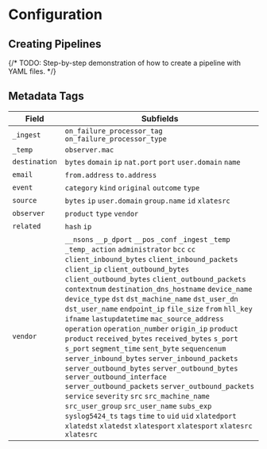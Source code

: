 # Configuration

## Creating Pipelines

{/* TODO: Step-by-step demonstration of how to create a pipeline with YAML files. */}

## Metadata Tags

|Field|Subfields|
|---|---|
|`_ingest`|`on_failure_processor_tag` `on_failure_processor_type`|
|`_temp`|`observer.mac`|
|`destination`|`bytes` `domain` `ip` `nat.port` `port` `user.domain` `name`|
|`email`|`from.address` `to.address`|
|`event`|`category` `kind` `original` `outcome` `type`|
|`source`|`bytes` `ip` `user.domain` `group.name` `id` `xlatesrc`|
|`observer`|`product` `type` `vendor`|
|`related`|`hash` `ip`|
|`vendor`|`__nsons` `__p_dport` `__pos` `_conf` `_ingest` `_temp` `_temp_` `action` `administrator` `bcc` `cc` `client_inbound_bytes` `client_inbound_packets` `client_ip` `client_outbound_bytes` `client_outbound_bytes` `client_outbound_packets` `contextnum` `destination_dns_hostname` `device_name` `device_type` `dst` `dst_machine_name` `dst_user_dn` `dst_user_name` `endpoint_ip` `file_size` `from` `hll_key` `ifname` `lastupdatetime` `mac_source_address` `operation` `operation_number` `origin_ip` `product` `product` `received_bytes` `received_bytes` `s_port` `s_port` `segment_time` `sent_byte` `sequencenum` `server_inbound_bytes` `server_inbound_packets` `server_outbound_bytes` `server_outbound_bytes` `server_outbound_interface` `server_outbound_packets` `server_outbound_packets` `service` `severity` `src` `src_machine_name` `src_user_group` `src_user_name` `subs_exp` `syslog5424_ts` `tags` `time` `to` `uid` `uid` `xlatedport` `xlatedst` `xlatedst` `xlatesport` `xlatesport` `xlatesrc` `xlatesrc`|
